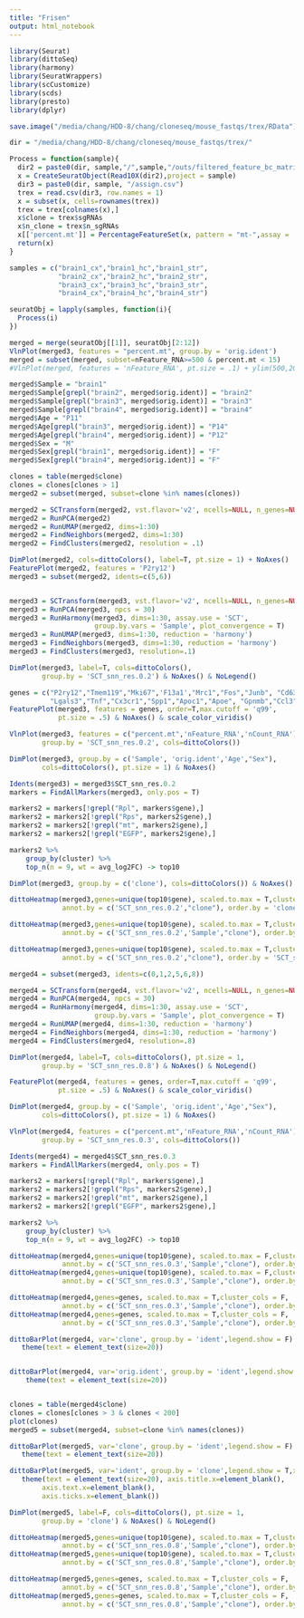 ```yaml
---
title: "Frisen"
output: html_notebook
---
```


```r
library(Seurat)
library(dittoSeq)
library(harmony)
library(SeuratWrappers)
library(scCustomize)
library(scds)
library(presto)
library(dplyr)

save.image("/media/chang/HDD-8/chang/cloneseq/mouse_fastqs/trex/RData")
```

```r
dir = "/media/chang/HDD-8/chang/cloneseq/mouse_fastqs/trex/"

Process = function(sample){
  dir2 = paste0(dir, sample,"/",sample,"/outs/filtered_feature_bc_matrix")
  x = CreateSeuratObject(Read10X(dir2),project = sample)
  dir3 = paste0(dir, sample, "/assign.csv")
  trex = read.csv(dir3, row.names = 1)
  x = subset(x, cells=rownames(trex))
  trex = trex[colnames(x),]
  x$clone = trex$sgRNAs
  x$n_clone = trex$n_sgRNAs
  x[['percent.mt']] = PercentageFeatureSet(x, pattern = "mt-",assay = 'RNA')
  return(x)
}

samples = c("brain1_cx","brain1_hc","brain1_str",
            "brain2_cx","brain2_hc","brain2_str",
            "brain3_cx","brain3_hc","brain3_str",
            "brain4_cx","brain4_hc","brain4_str")

seuratObj = lapply(samples, function(i){
  Process(i)
})

merged = merge(seuratObj[[1]], seuratObj[2:12])
VlnPlot(merged3, features = "percent.mt", group.by = 'orig.ident')
merged = subset(merged, subset=nFeature_RNA>=500 & percent.mt < 15)
#VlnPlot(merged, features = 'nFeature_RNA', pt.size = .1) + ylim(500,2000)

merged$Sample = "brain1"
merged$Sample[grepl("brain2", merged$orig.ident)] = "brain2"
merged$Sample[grepl("brain3", merged$orig.ident)] = "brain3"
merged$Sample[grepl("brain4", merged$orig.ident)] = "brain4"
merged$Age = "P11"
merged$Age[grepl("brain3", merged$orig.ident)] = "P14"
merged$Age[grepl("brain4", merged$orig.ident)] = "P12"
merged$Sex = "M"
merged$Sex[grepl("brain1", merged$orig.ident)] = "F"
merged$Sex[grepl("brain4", merged$orig.ident)] = "F"

clones = table(merged$clone)
clones = clones[clones > 1]
merged2 = subset(merged, subset=clone %in% names(clones))
```

```r
merged2 = SCTransform(merged2, vst.flavor='v2', ncells=NULL, n_genes=NULL)
merged2 = RunPCA(merged2)
merged2 = RunUMAP(merged2, dims=1:30)
merged2 = FindNeighbors(merged2, dims=1:30)
merged2 = FindClusters(merged2, resolution = .1)

DimPlot(merged2, cols=dittoColors(), label=T, pt.size = 1) + NoAxes()
FeaturePlot(merged2, features = 'P2ry12')
merged3 = subset(merged2, idents=c(5,6))


merged3 = SCTransform(merged3, vst.flavor='v2', ncells=NULL, n_genes=NULL)
merged3 = RunPCA(merged3, npcs = 30)
merged3 = RunHarmony(merged3, dims=1:30, assay.use = 'SCT', 
                     group.by.vars = 'Sample', plot_convergence = T)
merged3 = RunUMAP(merged3, dims=1:30, reduction = 'harmony')
merged3 = FindNeighbors(merged3, dims=1:30, reduction = 'harmony')
merged3 = FindClusters(merged3, resolution=.1)

DimPlot(merged3, label=T, cols=dittoColors(), 
        group.by = 'SCT_snn_res.0.2') & NoAxes() & NoLegend()

genes = c("P2ry12","Tmem119","Mki67",'F13a1',"Mrc1","Fos","Junb", "Cd63",
          "Lgals3","Tnf","Cx3cr1","Spp1","Apoc1","Apoe", "Gpnmb","Ccl3")
FeaturePlot(merged3, features = genes, order=T,max.cutoff = 'q99',
            pt.size = .5) & NoAxes() & scale_color_viridis()

VlnPlot(merged3, features = c("percent.mt",'nFeature_RNA','nCount_RNA'),
        group.by = 'SCT_snn_res.0.2', cols=dittoColors())

DimPlot(merged3, group.by = c('Sample', 'orig.ident','Age',"Sex"), 
        cols=dittoColors(), pt.size = 1) & NoAxes()

Idents(merged3) = merged3$SCT_snn_res.0.2
markers = FindAllMarkers(merged3, only.pos = T)

markers2 = markers[!grepl("Rpl", markers$gene),]
markers2 = markers2[!grepl("Rps", markers2$gene),]
markers2 = markers2[!grepl("mt", markers2$gene),]
markers2 = markers2[!grepl("EGFP", markers2$gene),]

markers2 %>%
    group_by(cluster) %>%
    top_n(n = 9, wt = avg_log2FC) -> top10

DimPlot(merged3, group.by = c('clone'), cols=dittoColors()) & NoAxes() & NoLegend()

dittoHeatmap(merged3,genes=unique(top10$gene), scaled.to.max = T,cluster_cols = F,
             annot.by = c('SCT_snn_res.0.2',"clone"), order.by = 'clone') 

dittoHeatmap(merged3,genes=unique(top10$gene), scaled.to.max = T,cluster_cols = F,
             annot.by = c('SCT_snn_res.0.2','Sample',"clone"), order.by = 'clone') 

dittoHeatmap(merged3,genes=unique(top10$gene), scaled.to.max = T,cluster_cols = F,
             annot.by = c('SCT_snn_res.0.2',"clone"), order.by = 'SCT_snn_res.0.2') 
```


```r
merged4 = subset(merged3, idents=c(0,1,2,5,6,8))

merged4 = SCTransform(merged4, vst.flavor='v2', ncells=NULL, n_genes=NULL)
merged4 = RunPCA(merged4, npcs = 30)
merged4 = RunHarmony(merged4, dims=1:30, assay.use = 'SCT', 
                     group.by.vars = 'Sample', plot_convergence = T)
merged4 = RunUMAP(merged4, dims=1:30, reduction = 'harmony')
merged4 = FindNeighbors(merged4, dims=1:30, reduction = 'harmony')
merged4 = FindClusters(merged4, resolution=.8)

DimPlot(merged4, label=T, cols=dittoColors(), pt.size = 1,
        group.by = 'SCT_snn_res.0.8') & NoAxes() & NoLegend()

FeaturePlot(merged4, features = genes, order=T,max.cutoff = 'q99',
            pt.size = .5) & NoAxes() & scale_color_viridis()

DimPlot(merged4, group.by = c('Sample', 'orig.ident','Age',"Sex"), 
        cols=dittoColors(), pt.size = 1) & NoAxes()

VlnPlot(merged4, features = c("percent.mt",'nFeature_RNA','nCount_RNA'),
        group.by = 'SCT_snn_res.0.3', cols=dittoColors())

Idents(merged4) = merged4$SCT_snn_res.0.3
markers = FindAllMarkers(merged4, only.pos = T)

markers2 = markers[!grepl("Rpl", markers$gene),]
markers2 = markers2[!grepl("Rps", markers2$gene),]
markers2 = markers2[!grepl("mt", markers2$gene),]
markers2 = markers2[!grepl("EGFP", markers2$gene),]

markers2 %>%
    group_by(cluster) %>%
    top_n(n = 9, wt = avg_log2FC) -> top10

dittoHeatmap(merged4,genes=unique(top10$gene), scaled.to.max = F,cluster_cols = F,
             annot.by = c('SCT_snn_res.0.3','Sample',"clone"), order.by = 'clone') 
dittoHeatmap(merged4,genes=unique(top10$gene), scaled.to.max = F,cluster_cols = F,
             annot.by = c('SCT_snn_res.0.3','Sample',"clone"), order.by = 'SCT_snn_res.0.3') 

dittoHeatmap(merged4,genes=genes, scaled.to.max = T,cluster_cols = F,
             annot.by = c('SCT_snn_res.0.3','Sample',"clone"), order.by = 'clone') 
dittoHeatmap(merged4,genes=genes, scaled.to.max = T,cluster_cols = F,
             annot.by = c('SCT_snn_res.0.3','Sample',"clone"), order.by = 'SCT_snn_res.0.3') 

dittoBarPlot(merged4, var='clone', group.by = 'ident',legend.show = F) + 
   theme(text = element_text(size=20))


dittoBarPlot(merged4, var='orig.ident', group.by = 'ident',legend.show = T) + 
    theme(text = element_text(size=20))


clones = table(merged4$clone)
clones = clones[clones > 3 & clones < 200]
plot(clones)
merged5 = subset(merged4, subset=clone %in% names(clones))

dittoBarPlot(merged5, var='clone', group.by = 'ident',legend.show = F) + 
   theme(text = element_text(size=20))

dittoBarPlot(merged5, var='ident', group.by = 'clone',legend.show = T,xlab = NULL) + 
   theme(text = element_text(size=20), axis.title.x=element_blank(),
        axis.text.x=element_blank(),
        axis.ticks.x=element_blank())

DimPlot(merged5, label=F, cols=dittoColors(), pt.size = 1,
        group.by = 'clone') & NoAxes() & NoLegend()

dittoHeatmap(merged5,genes=unique(top10$gene), scaled.to.max = T,cluster_cols = F,
             annot.by = c('SCT_snn_res.0.8','Sample',"clone"), order.by = 'clone') 
dittoHeatmap(merged5,genes=unique(top10$gene), scaled.to.max = T,cluster_cols = F,
             annot.by = c('SCT_snn_res.0.8','Sample',"clone"), order.by = 'SCT_snn_res.0.8') 

dittoHeatmap(merged5,genes=genes, scaled.to.max = T,cluster_cols = F,
             annot.by = c('SCT_snn_res.0.8','Sample',"clone"), order.by = 'clone') 
dittoHeatmap(merged5,genes=genes, scaled.to.max = T,cluster_cols = F,
             annot.by = c('SCT_snn_res.0.8','Sample',"clone"), order.by = 'SCT_snn_res.0.3') 
```